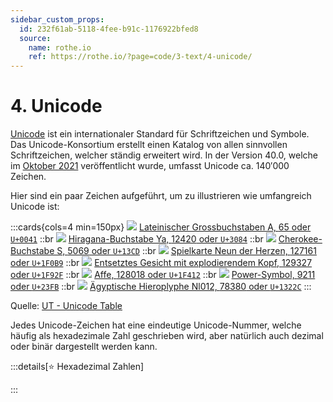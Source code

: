 ```yaml
---
sidebar_custom_props:
  id: 232f61ab-5118-4fee-b91c-1176922bfed8
  source:
    name: rothe.io
    ref: https://rothe.io/?page=code/3-text/4-unicode/
---
```



# 4. Unicode

[Unicode](https://de.wikipedia.org/wiki/Unicode) ist ein internationaler Standard für Schriftzeichen und Symbole. Das Unicode-Konsortium erstellt einen Katalog von allen sinnvollen Schriftzeichen, welcher ständig erweitert wird. In der Version 40.0, welche im [Oktober 2021](https://home.unicode.org/unicode-cldr-v40-now-available-2/) veröffentlicht wurde, umfasst Unicode ca. $140'000$ Zeichen.

Hier sind ein paar Zeichen aufgeführt, um zu illustrieren wie umfangreich Unicode ist:

:::cards{cols=4 min=150px}
![](images/unicode-0041.png)
[Lateinischer Grossbuchstaben A, $65$ oder `U+0041`](https://unicode-table.com/de/0041/)
::br
![](images/unicode-3084.png)
[Hiragana-Buchstabe Ya, $12420$ oder `U+3084`](https://unicode-table.com/de/3084/)
::br
![](images/unicode-13CD.png)
[Cherokee-Buchstabe S, $5069$ oder `U+13CD`](https://unicode-table.com/de/13CD/)
::br
![](images/unicode-1F0B9.png)
[Spielkarte Neun der Herzen, $127161$ oder `U+1F0B9`](https://unicode-table.com/de/1F0B9/)
::br
![](images/unicode-1F92F.png)
[Entsetztes Gesicht mit explodierendem Kopf, $129327$ oder `U+1F92F`](https://unicode-table.com/de/1F92F/)
::br
![](images/unicode-1F412.png)
[Affe, $128018$ oder `U+1F412`](https://unicode-table.com/de/1F412/)
::br
![](images/unicode-23FB.png)
[Power-Symbol, $9211$ oder `U+23FB`](https://unicode-table.com/de/23FB/)
::br
![](images/unicode-1322C.png)
[Ägyptische Hieroplyphe Nl012, $78380$ oder `U+1322C`](https://unicode-table.com/de/1322C/)
:::

Quelle: [UT - Unicode Table](https://unicode-table.com/de/)

Jedes Unicode-Zeichen hat eine eindeutige Unicode-Nummer, welche häufig als hexadezimale Zahl geschrieben wird, aber natürlich auch dezimal oder binär dargestellt werden kann.

:::details[⭐️ Hexadezimal Zahlen]

<HexSystem />
:::

